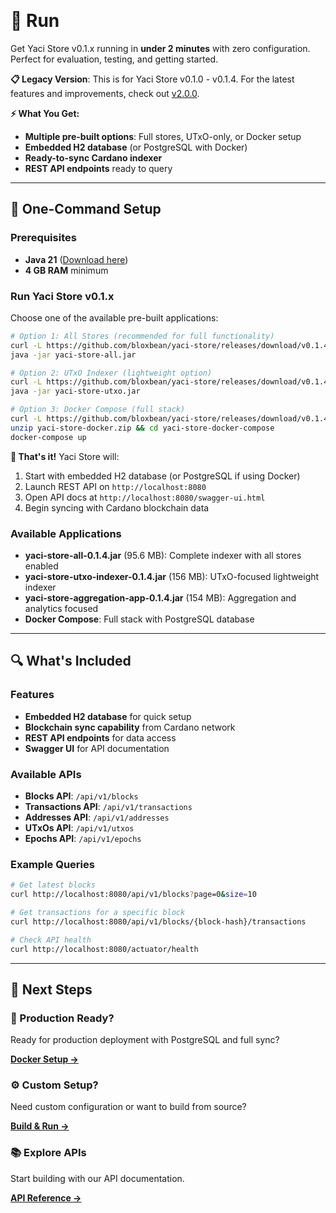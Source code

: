 &nbsp;

# 🚀 Run

Get Yaci Store v0.1.x running in **under 2 minutes** with zero configuration. Perfect for evaluation, testing, and getting started.

<div style={{
  background: 'linear-gradient(135deg, rgba(156, 163, 175, 0.1) 0%, rgba(107, 114, 128, 0.1) 100%)',
  padding: '1.5rem',
  borderRadius: '12px',
  border: '1px solid rgba(156, 163, 175, 0.2)',
  marginBottom: '1.5rem'
}}>

**📋 Legacy Version**: This is for Yaci Store v0.1.0 - v0.1.4. For the latest features and improvements, check out [v2.0.0](/docs/v2.0.0/gettingStarted/installation/quickStart).

</div>

<div style={{
  background: 'linear-gradient(135deg, rgba(34, 197, 94, 0.1) 0%, rgba(16, 185, 129, 0.1) 100%)',
  padding: '1.5rem',
  borderRadius: '12px',
  border: '1px solid rgba(34, 197, 94, 0.2)',
  marginBottom: '2rem'
}}>

**⚡ What You Get:**
- **Multiple pre-built options**: Full stores, UTxO-only, or Docker setup
- **Embedded H2 database** (or PostgreSQL with Docker)
- **Ready-to-sync Cardano indexer** 
- **REST API endpoints** ready to query

</div>

---

## 🎯 One-Command Setup

### Prerequisites
- **Java 21** ([Download here](https://adoptium.net/temurin/releases/))
- **4 GB RAM** minimum

### Run Yaci Store v0.1.x

Choose one of the available pre-built applications:

```bash
# Option 1: All Stores (recommended for full functionality)
curl -L https://github.com/bloxbean/yaci-store/releases/download/v0.1.4/yaci-store-all-0.1.4.jar -o yaci-store-all.jar
java -jar yaci-store-all.jar

# Option 2: UTxO Indexer (lightweight option)
curl -L https://github.com/bloxbean/yaci-store/releases/download/v0.1.4/yaci-store-utxo-indexer-0.1.4.jar -o yaci-store-utxo.jar
java -jar yaci-store-utxo.jar

# Option 3: Docker Compose (full stack)
curl -L https://github.com/bloxbean/yaci-store/releases/download/v0.1.4/yaci-store-docker-compose-0.1.4.zip -o yaci-store-docker.zip
unzip yaci-store-docker.zip && cd yaci-store-docker-compose
docker-compose up
```

**🎉 That's it!** Yaci Store will:
1. Start with embedded H2 database (or PostgreSQL if using Docker)
2. Launch REST API on `http://localhost:8080`
3. Open API docs at `http://localhost:8080/swagger-ui.html`
4. Begin syncing with Cardano blockchain data

### Available Applications

- **yaci-store-all-0.1.4.jar** (95.6 MB): Complete indexer with all stores enabled
- **yaci-store-utxo-indexer-0.1.4.jar** (156 MB): UTxO-focused lightweight indexer  
- **yaci-store-aggregation-app-0.1.4.jar** (154 MB): Aggregation and analytics focused
- **Docker Compose**: Full stack with PostgreSQL database

---

## 🔍 What's Included

### Features
- **Embedded H2 database** for quick setup
- **Blockchain sync capability** from Cardano network
- **REST API endpoints** for data access
- **Swagger UI** for API documentation

### Available APIs
- **Blocks API**: `/api/v1/blocks`
- **Transactions API**: `/api/v1/transactions`
- **Addresses API**: `/api/v1/addresses`
- **UTxOs API**: `/api/v1/utxos`
- **Epochs API**: `/api/v1/epochs`

### Example Queries
```bash
# Get latest blocks
curl http://localhost:8080/api/v1/blocks?page=0&size=10

# Get transactions for a specific block
curl http://localhost:8080/api/v1/blocks/{block-hash}/transactions

# Check API health
curl http://localhost:8080/actuator/health
```

---

## 🚀 Next Steps

<div style={{
  display: 'grid',
  gridTemplateColumns: 'repeat(auto-fit, minmax(280px, 1fr))',
  gap: '1.5rem',
  marginTop: '2rem'
}}>

<div style={{
  background: 'linear-gradient(135deg, rgba(59, 130, 246, 0.1) 0%, rgba(37, 99, 235, 0.1) 100%)',
  border: '1px solid rgba(59, 130, 246, 0.2)',
  borderRadius: '12px',
  padding: '1.5rem'
}}>

### 🐳 Production Ready?
Ready for production deployment with PostgreSQL and full sync?

**[Docker Setup →](/docs/v0.1.x/gettingStarted/installation/docker)**

</div>

<div style={{
  background: 'linear-gradient(135deg, rgba(168, 85, 247, 0.1) 0%, rgba(147, 51, 234, 0.1) 100%)',
  border: '1px solid rgba(168, 85, 247, 0.2)',
  borderRadius: '12px',
  padding: '1.5rem'
}}>

### ⚙️ Custom Setup?
Need custom configuration or want to build from source?

**[Build & Run →](/docs/v0.1.x/gettingStarted/installation/buildAndRun)**

</div>

<div style={{
  background: 'linear-gradient(135deg, rgba(16, 185, 129, 0.1) 0%, rgba(5, 150, 105, 0.1) 100%)',
  border: '1px solid rgba(16, 185, 129, 0.2)',
  borderRadius: '12px',
  padding: '1.5rem'
}}>

### 📚 Explore APIs
Start building with our API documentation.

**[API Reference →](/docs/v0.1.x/apis)**

</div>

</div>

